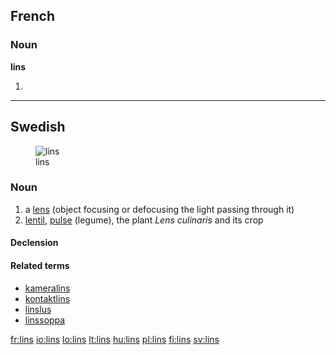 ==French==

===Noun===
'''lins''' {{m}}

# {{plural of|[[lin]]|lang=fr}}

----

==Swedish==
[[Image:Linstyper.png|thumb|lins]]

===Noun===
{{infl|sv|noun}}

# a [[lens]] (object focusing or defocusing the light passing through it)
# [[lentil]], [[pulse]] (legume), the plant ''Lens culinaris'' and its crop

====Declension====
{{sv-noun-reg-er|genitive=}}

====Related terms====
* [[kameralins]]
* [[kontaktlins]]
* [[linslus]]
* [[linssoppa]]

[[fr:lins]]
[[io:lins]]
[[lo:lins]]
[[lt:lins]]
[[hu:lins]]
[[pl:lins]]
[[fi:lins]]
[[sv:lins]]
